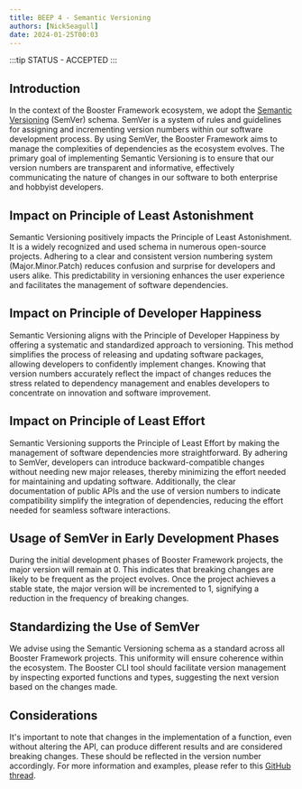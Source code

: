 ```yaml
---
title: BEEP 4 - Semantic Versioning
authors: [NickSeagull]
date: 2024-01-25T00:03
---
```


:::tip STATUS - ACCEPTED
:::

## Introduction

In the context of the Booster Framework ecosystem, we adopt the [Semantic Versioning](https://semver.org/) (SemVer) schema. SemVer is a system of rules and guidelines for assigning and incrementing version numbers within our software development process. By using SemVer, the Booster Framework aims to manage the complexities of dependencies as the ecosystem evolves. The primary goal of implementing Semantic Versioning is to ensure that our version numbers are transparent and informative, effectively communicating the nature of changes in our software to both enterprise and hobbyist developers.

## Impact on Principle of Least Astonishment

Semantic Versioning positively impacts the Principle of Least Astonishment. It is a widely recognized and used schema in numerous open-source projects. Adhering to a clear and consistent version numbering system (Major.Minor.Patch) reduces confusion and surprise for developers and users alike. This predictability in versioning enhances the user experience and facilitates the management of software dependencies.

## Impact on Principle of Developer Happiness

Semantic Versioning aligns with the Principle of Developer Happiness by offering a systematic and standardized approach to versioning. This method simplifies the process of releasing and updating software packages, allowing developers to confidently implement changes. Knowing that version numbers accurately reflect the impact of changes reduces the stress related to dependency management and enables developers to concentrate on innovation and software improvement.

## Impact on Principle of Least Effort

Semantic Versioning supports the Principle of Least Effort by making the management of software dependencies more straightforward. By adhering to SemVer, developers can introduce backward-compatible changes without needing new major releases, thereby minimizing the effort needed for maintaining and updating software. Additionally, the clear documentation of public APIs and the use of version numbers to indicate compatibility simplify the integration of dependencies, reducing the effort needed for seamless software interactions.

## Usage of SemVer in Early Development Phases

During the initial development phases of Booster Framework projects, the major version will remain at 0. This indicates that breaking changes are likely to be frequent as the project evolves. Once the project achieves a stable state, the major version will be incremented to 1, signifying a reduction in the frequency of breaking changes.

## Standardizing the Use of SemVer

We advise using the Semantic Versioning schema as a standard across all Booster Framework projects. This uniformity will ensure coherence within the ecosystem. The Booster CLI tool should facilitate version management by inspecting exported functions and types, suggesting the next version based on the changes made.

## Considerations

It's important to note that changes in the implementation of a function, even without altering the API, can produce different results and are considered breaking changes. These should be reflected in the version number accordingly. For more information and examples, please refer to this [GitHub thread](https://github.com/semver/semver/issues/311).

